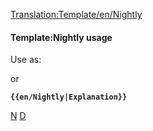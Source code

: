<noinclude>[[Translation:Template/en/Nightly]]</noinclude>{{en/Ambox| type  = notice
| image = en/NightlyIcon.png
| text  = <strong>Nightly Builds</strong><br />The features mentioned in this section are currently only available in non-production releases such as [[en/Archive/Community/Nightly build|nightly builds]], betas or release candidates. {{{1|}}}
}}<noinclude>

====Template:Nightly usage====
Use as:

 {{en/S|en/Nightly}}

or

 '''<nowiki>{{en/Nightly|Explanation}}</nowiki>'''

[[Category:en/Templates|N]][[Category:en/Message boxes|D]]</noinclude>